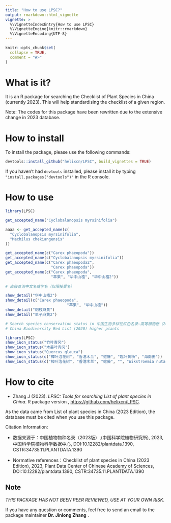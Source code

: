 ```yaml
---
title: "How to use LPSC?"
output: rmarkdown::html_vignette
vignette: >
  %\VignetteIndexEntry{How to use LPSC}
  %\VignetteEngine{knitr::rmarkdown}
  %\VignetteEncoding{UTF-8}
---
```


```r
knitr::opts_chunk$set(
  collapse = TRUE,
  comment = "#>"
)
```

# What is it?

It is an R package for searching the Checklist of Plant Species in China (currently 2023). This will help standardising the checklist of a given region.

Note: The codes for this package have been rewritten due to the extensive change in 2023 database.

# How to install

To install the package, please use the following commands:

```R
devtools::install_github("helixcn/LPSC", build_vignettes = TRUE)
```

If you haven't had `devtools` installed, please install it by typing `"install.packages("devtools")"` in the R console.


# How to use

```R
library(LPSC)

get_accepted_name("Cyclobalanopsis myrsinifolia")

aaaa <- get_accepted_name(c(
  "Cyclobalanopsis myrsinifolia",
  "Machilus chekiangensis"
))

get_accepted_name(c("Carex phaeopoda"))
get_accepted_name(c("Cyclobalanopsis myrsinifolia"))
get_accepted_name(c("Carex phaeopoda2",
                    "Carex phaeopoda"))
get_accepted_name(c("Carex phaeopoda",
                    "苹果", "华中山楂", "华中山楂2"))
					
# 直接查询中文名或学名（仅限接受名）

show_detail("华中山楂2")
show_detail(c("Carex phaeopoda",
                           "苹果", "华中山楂"))
show_detail("刺枝麻黄")
show_detail("单子麻黄2")

# Search species conservation status in 中国生物多样性红色名录—高等植物卷（2020）
# China Biodiversity Red List (2020) higher plants

library(LPSC)
show_iucn_status("竹叶青冈")
show_iucn_status("木姜叶青冈")
show_iucn_status("Quercus glauca")
show_iucn_status(c("樟叶泡花树", "香港木兰", "蛇藤", "匙叶黄杨", "海南姜"))
show_iucn_status(c("樟叶泡花树", "香港木兰", "蛇藤", "", "Wikstroemia nutans"))

```

# How to cite

- Zhang J (2023). _LPSC: Tools for searching List of plant
  species in China_. R package version ,
  <https://github.com/helixcn/LPSC>.
  
As the data came from List of plant species in China (2023 Edition), the database must be cited when you use this package. 

Citation Information:

- 数据来源于：中国植物物种名录（2023版）,(中国科学院植物研究所), 2023, 中国科学院植物科学数据中心, DOI:10.12282/plantdata.1390, CSTR:34735.11.PLANTDATA.1390

- Normative references：Checklist of plant species in China (2023 Edition), 2023, Plant Data Center of Chinese Academy of Sciences, DOI:10.12282/plantdata.1390, CSTR:34735.11.PLANTDATA.1390


## Note

*THIS PACKAGE HAS NOT BEEN PEER REVIEWED, USE AT YOUR OWN RISK.* 

If you have any question or comments, feel free to send an email to the package maintainer **Dr. Jinlong Zhang** .

